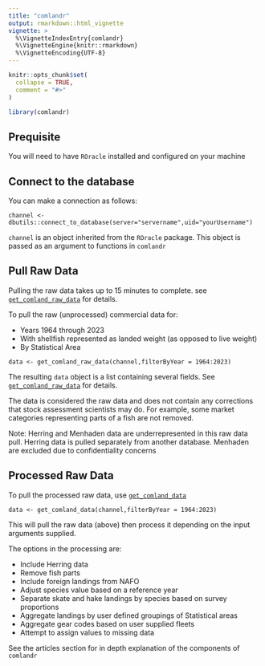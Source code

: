 ```yaml
---
title: "comlandr"
output: rmarkdown::html_vignette
vignette: >
  %\VignetteIndexEntry{comlandr}
  %\VignetteEngine{knitr::rmarkdown}
  %\VignetteEncoding{UTF-8}
---
```


```r
knitr::opts_chunk$set(
  collapse = TRUE,
  comment = "#>"
)
```

```r
library(comlandr)
```

## Prequisite

You will need to have `ROracle` installed and configured on your machine

## Connect to the database

You can make a connection as follows:

```channel <- dbutils::connect_to_database(server="servername",uid="yourUsername")```

`channel` is an object inherited from the `ROracle` package. This object is passed as an argument to functions in `comlandr`

## Pull Raw Data

Pulling the raw data takes up to 15 minutes to complete. see [`get_comland_raw_data`](../reference/get_comland_raw_data.html) for details. 

To pull the raw (unprocessed) commercial data for:

* Years 1964 through 2023
* With shellfish represented as landed weight (as opposed to live weight)
* By Statistical Area

```
data <- get_comland_raw_data(channel,filterByYear = 1964:2023)
```

The resulting `data` object is a list containing several fields. See [`get_comland_raw_data`](../reference/get_comland_raw_data.html) for details. 

The data is considered the raw data and does not contain any corrections that stock assessment scientists may do. For example, some market categories representing parts of a fish are not removed.

Note: Herring and Menhaden data are underrepresented in this raw data pull. Herring data is pulled separately from another database. Menhaden are excluded due to confidentiality concerns

## Processed Raw Data

To pull the processed raw data, use [`get_comland_data`](../reference/get_comland_data.html)

```
data <- get_comland_data(channel,filterByYear = 1964:2023)
```

This will pull the raw data (above) then process it depending on the input arguments supplied.

The options in the processing are:

* Include Herring data
* Remove fish parts
* Include foreign landings from NAFO
* Adjust species value based on a reference year
* Separate skate and hake landings by species based on survey proportions
* Aggregate landings by user defined groupings of Statistical areas
* Aggregate gear codes based on user supplied fleets
* Attempt to assign values to missing data

See the articles section for in depth explanation of the components of `comlandr`
